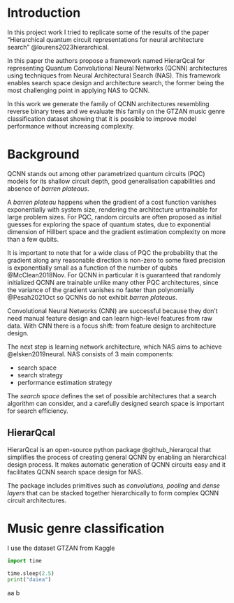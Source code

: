 # Introduction

In this project work I tried to replicate some of the results of the paper "Hierarchical quantum circuit representations for neural architecture search" @lourens2023hierarchical. 

In this paper the authors propose a framework named HierarQcal for representing Quantum Convolutional Neural Networks (QCNN) architectures using techniques from Neural Architectural Search (NAS). This framework enables search space design and architecture search, the former being the most challenging point in applying NAS to QCNN. 

In this work we generate the family of QCNN architectures resembling reverse binary trees and we evaluate this family on the GTZAN music genre classification dataset showing that it is possible to improve model performance without increasing complexity.


# Background

QCNN stands out among other parametrized quantum circuits (PQC) models for its shallow circuit depth, good generalisation capabilities and absence of _barren plateaus_.

A _barren plateau_ happens when the gradient of a cost function vanishes exponentially with system size, rendering the architecture untrainable for large problem sizes.
For PQC, random circuits are often proposed as initial guesses for exploring the space of quantum states, due to exponential dimension of Hillbert space and the gradient estimation complexity on more than a few qubits.

It is important to note that for a wide class of PQC the probability that the gradient along any reasonable direction is non-zero to some fixed precision is exponentially small as a function of the number of qubits @McClean2018Nov.
For QCNN in particular it is guaranteed that randomly initialized QCNN are trainable unlike many other PQC architectures, since the variance of the gradient vanishes no faster than polynomially @Pesah2021Oct so QCNNs do not exhibit _barren plateaus_.

Convolutional Neural Networks (CNN) are successful because they don't need manual feature design and can learn high-level features from raw data. With CNN there is a focus shift: from feature design to architecture design. 

The next step is learning network architecture, which NAS aims to achieve @elsken2019neural. NAS consists of 3 main components:

- search space
- search strategy
- performance estimation strategy

The _search space_ defines the set of possible architectures that a search algorithm can consider, and a carefully designed search space is important for search efficiency.


## HierarQcal

HierarQcal is an open-source python package @github_hierarqcal that simplifies the process of creating general QCNN by enabling an hierarchical design process. 
It makes automatic generation of QCNN circuits easy and it facilitates QCNN search space design for NAS.

The package includes primitives such as _convolutions, pooling_ and _dense layers_ that can be stacked together hierarchically to form complex QCNN circuit architectures.

# Music genre classification

I use the dataset GTZAN from Kaggle


```python
import time

time.sleep(2.5)
print("daiea")
```

aa
b